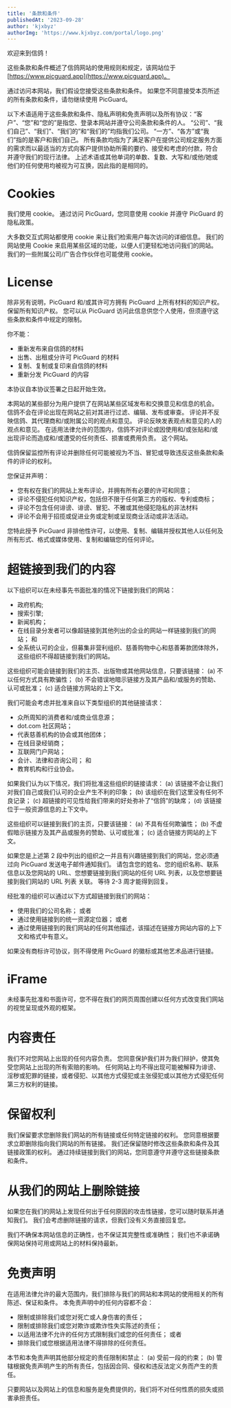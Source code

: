 ```yaml
---
title: '条款和条件'
publishedAt: '2023-09-28'
author: 'kjxbyz'
authorImg: 'https://www.kjxbyz.com/portal/logo.png'
---
```


欢迎来到信鸽！

这些条款和条件概述了信鸽网站的使用规则和规定，该网站位于 [https://www.picguard.app](https://www.picguard.app)。

通过访问本网站，我们假设您接受这些条款和条件。 如果您不同意接受本页所述的所有条款和条件，请勿继续使用 PicGuard。

以下术语适用于这些条款和条件、隐私声明和免责声明以及所有协议：“客户”、“您”和“您的”是指您、登录本网站并遵守公司条款和条件的人。 “公司”、“我们自己”、“我们”、“我们的”和“我们的”均指我们公司。 “一方”、“各方”或“我们”指的是客户和我们自己。 所有条款均指为了满足客户在提供公司规定服务方面的需求而以最适当的方式向客户提供协助所需的要约、接受和考虑的付款，符合 并遵守我们的现行法律。 上述术语或其他单词的单数、复数、大写和/或他/她或他们的任何使用均被视为可互换，因此指的是相同的。

# Cookies

我们使用 cookie。 通过访问 PicGuard，您同意使用 cookie 并遵守 PicGuard 的隐私政策。

大多数交互式网站都使用 cookie 来让我们检索用户每次访问的详细信息。 我们的网站使用 Cookie 来启用某些区域的功能，以便人们更轻松地访问我们的网站。 我们的一些附属公司/广告合作伙伴也可能使用 cookie。

# License

除非另有说明，PicGuard 和/或其许可方拥有 PicGuard 上所有材料的知识产权。 保留所有知识产权。 您可以从 PicGuard 访问此信息供您个人使用，但须遵守这些条款和条件中规定的限制。

你不能：

* 重新发布来自信鸽的材料
* 出售、出租或分许可 PicGuard 的材料
* 复制、复制或复印来自信鸽的材料
* 重新分发 PicGuard 的内容

本协议自本协议签署之日起开始生效。

本网站的某些部分为用户提供了在网站某些区域发布和交换意见和信息的机会。 信鸽不会在评论出现在网站之前对其进行过滤、编辑、发布或审查。 评论并不反映信鸽、其代理商和/或附属公司的观点和意见。 评论反映发表观点和意见的人的观点和意见。 在适用法律允许的范围内，信鸽不对评论或因使用和/或张贴和/或出现评论而造成和/或遭受的任何责任、损害或费用负责。 这个网站。

信鸽保留监控所有评论并删除任何可能被视为不当、冒犯或导致违反这些条款和条件的评论的权利。

您保证并声明：

* 您有权在我们的网站上发布评论，并拥有所有必要的许可和同意；
* 评论不侵犯任何知识产权，包括但不限于任何第三方的版权、专利或商标；
* 评论不包含任何诽谤、诽谤、冒犯、不雅或其他侵犯隐私的非法材料
* 评论不会用于招揽或促进业务或定制或呈现商业活动或非法活动。

您特此授予 PicGuard 非排他性许可，以使用、复制、编辑并授权其他人以任何及所有形式、格式或媒体使用、复制和编辑您的任何评论。

# 超链接到我们的内容

以下组织可以在未经事先书面批准的情况下链接到我们的网站：

* 政府机构;
* 搜索引擎;
* 新闻机构；
* 在线目录分发者可以像超链接到其他列出的企业的网站一样链接到我们的网站； 和
* 全系统认可的企业，但募集非营利组织、慈善购物中心和慈善筹款团体除外，这些组织不得超链接到我们的网站。

这些组织可能会链接到我们的主页、出版物或其他网站信息，只要该链接： (a) 不以任何方式具有欺骗性； (b) 不会错误地暗示链接方及其产品和/或服务的赞助、认可或批准； (c) 适合链接方网站的上下文。

我们可能会考虑并批准来自以下类型组织的其他链接请求：

* 众所周知的消费者和/或商业信息源；
* dot.com 社区网站；
* 代表慈善机构的协会或其他团体；
* 在线目录经销商；
* 互联网门户网站；
* 会计、法律和咨询公司； 和
* 教育机构和行业协会。

如果我们认为以下情况，我们将批准这些组织的链接请求： (a) 该链接不会让我们对我们自己或我们认可的企业产生不利的印象； (b) 该组织在我们这里没有任何不良记录； (c) 超链接的可见性给我们带来的好处弥补了“信鸽”的缺席； (d) 该链接位于一般资源信息的上下文中。

这些组织可以链接到我们的主页，只要该链接： (a) 不具有任何欺骗性； (b) 不虚假暗示链接方及其产品或服务的赞助、认可或批准； (c) 适合链接方网站的上下文。

如果您是上述第 2 段中列出的组织之一并且有兴趣链接到我们的网站，您必须通过向 PicGuard 发送电子邮件通知我们。 请包含您的姓名、您的组织名称、联系信息以及您网站的 URL、您想要链接到我们网站的任何 URL 列表，以及您想要链接到我们网站的 URL 列表 关联。 等待 2-3 周才能得到回复。

经批准的组织可以通过以下方式超链接到我们的网站：

* 使用我们的公司名称； 或者
* 通过使用链接到的统一资源定位器； 或者
* 通过使用链接到的我们网站的任何其他描述，该描述在链接方网站内容的上下文和格式中有意义。

如果没有商标许可协议，则不得使用 PicGuard 的徽标或其他艺术品进行链接。

# iFrame

未经事先批准和书面许可，您不得在我们的网页周围创建以任何方式改变我们网站的视觉呈现或外观的框架。

# 内容责任

我们不对您网站上出现的任何内容负责。 您同意保护我们并为我们辩护，使其免受您网站上出现的所有索赔的影响。 任何网站上均不得出现可能被解释为诽谤、淫秽或犯罪的链接，或者侵犯、以其他方式侵犯或主张侵犯或以其他方式侵犯任何第三方权利的链接。

# 保留权利

我们保留要求您删除我们网站的所有链接或任何特定链接的权利。 您同意根据要求立即删除指向我们网站的所有链接。 我们还保留随时修改这些条款和条件及其链接政策的权利。 通过持续链接到我们的网站，您同意遵守并遵守这些链接条款和条件。

# 从我们的网站上删除链接

如果您在我们的网站上发现任何出于任何原因的攻击性链接，您可以随时联系并通知我们。 我们会考虑删除链接的请求，但我们没有义务直接回复您。

我们不确保本网站信息的正确性，也不保证其完整性或准确性； 我们也不承诺确保网站保持可用或网站上的材料保持最新。

# 免责声明

在适用法律允许的最大范围内，我们排除与我们的网站和本网站的使用相关的所有陈述、保证和条件。 本免责声明中的任何内容都不会：

* 限制或排除我们或您对死亡或人身伤害的责任；
* 限制或排除我们或您对欺诈或欺诈性失实陈述的责任；
* 以适用法律不允许的任何方式限制我们或您的任何责任； 或者
* 排除我们或您根据适用法律不得排除的任何责任。

本节和本免责声明其他部分规定的责任限制和禁止： (a) 受前一段的约束； (b) 管辖根据免责声明产生的所有责任，包括因合同、侵权和违反法定义务而产生的责任。

只要网站以及网站上的信息和服务是免费提供的，我们将不对任何性质的损失或损害承担责任。
